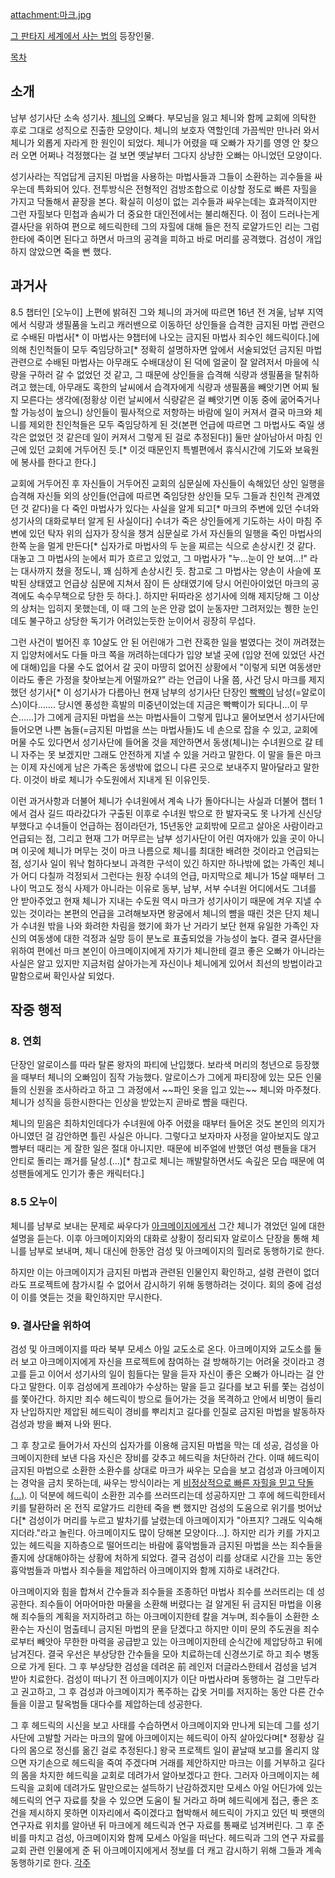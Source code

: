 attachment:마크.jpg

[[그 판타지 세계에서 사는 법]]의 등장인물.

[[목차]]
== 소개 ==
남부 성기사단 소속 성기사. [[체니(그 판타지 세계에서 사는 법)|체니]]의 오빠다. 부모님을 잃고 체니와 함께 교회에 의탁한 후로 그대로 성직으로 진출한 모양이다. 체니의 보호자 역할인데 가끔씩만 만나러 와서 체니가 외롭게 자라게 한 원인이 되었다. 체니가 어렸을 때 오빠가 자기를 영영 안 찾으러 오면 어쩌나 걱정했다는 걸 보면 옛날부터 그다지 상냥한 오빠는 아니었던 모양이다.

성기사라는 직업답게 금지된 마법을 사용하는 마법사들과 그들이 소환하는 괴수들을 싸우는데 특화되어 있다. 전투방식은 전형적인 검방조합으로 이상할 정도로 빠른 자힐을 가지고 닥돌해서 끝장을 본다. 확실히 이성이 없는 괴수들과 싸우는데는 효과적이지만 그런 자힐보다 민첩과 솜씨가 더 중요한 대인전에서는 불리해진다. 이 점이 드러나는게 결사단을 위하여 편으로 헤드릭한테 그의 자힐에 대해 들은 전직 로얄가드인 리는 그럼 한타에 죽이면 된다고 하면서 마크의 공격을 피하고 바로 머리를 공격했다. 검성이 개입하지 않았으면 죽을 뻔 했다. 
== 과거사 ==
8.5 챕터인 [오누이] 上편에 밝혀진 그와 체니의 과거에 따르면 16년 전 겨울, 남부 지역에서 식량과 생필품을 노리고 캐러밴으로 이동하던 상인들을 습격한 금지된 마법 관련으로 수배된 마법사[* 이 마법사는 9챕터에 나오는 금지된 마법사 죄수인 헤드릭이다.]에 의해 친인척들이 모두 죽임당하고[* 정확히 설명하자면 앞에서 서술되었던 금지된 마법 관련으로 수배된 마법사는 아무래도 수배대상이 된 덕에 얼굴이 잘 알려저서 마을에 식량을 구하러 갈 수 없었던 것 같고, 그 때문에 상인들을 습격해 식량과 생필품을 탈취하려고 했는데, 아무래도 혹한의 날씨에서 습격자에게 식량과 생필품을 빼앗기면 어찌 될 지 모른다는 생각에(정황상 이런 날씨에서 식량같은 걸 빼앗기면 이동 중에 굶어죽거나 할 가능성이 높으니) 상인들이 필사적으로 저항하는 바람에 일이 커져서 결국 마크와 체니를 제외한 친인척들은 모두 죽임당하게 된 것(본편 언급에 따르면 그 마법사도 죽일 생각은 없었던 것 같은데 일이 커져서 그렇게 된 걸로 추정된다)] 둘만 살아남아서 마침 인근에 있던 교회에 거두어진 듯.[* 이것 때문인지 특별편에서 휴식시간에 기도와 보육원에 봉사를 한다고 한다.]

교회에 거두어진 후 자신들이 거두어진 교회의 심문실에 자신들이 속해있던 상인 일행을 습격해 자신들 외의 상인들(언급에 따르면 죽임당한 상인들 모두 그들과 친인척 관계였던 것 같다)을 다 죽인 마법사가 있다는 사실을 알게 되고[* 마크의 주변에 있던 수녀와 성기사의 대화로부터 알게 된 사실이다] 수녀가 죽은 상인들에게 기도하는 사이 마침 주변에 있던 탁자 위의 십자가 장식을 챙겨 심문실로 가서 자신들의 일행을 죽인 마법사의 한쪽 눈을 멀게 만든다[* 십자가로 마법사의 두 눈을 찌르는 식으로 손상시킨 것 같다. 대놓고 그 마법사의 눈에서 피가 흐르고 있었고, 그 마법사가 "누…눈이 안 보여…!" 라는 대사까지 쳤을 정도니, 꽤 심하게 손상시킨 듯. 참고로 그 마법사는 양손이 사슬에 포박된 상태였고 언급상 심문에 지쳐서 잠이 든 상태였기에 당시 어린아이었던 마크의 공격에도 속수무책으로 당한 듯 하다.]. 하지만 뒤따라온 성기사에 의해 제지당해 그 이상의 상처는 입히지 못했는데, 이 때 그의 눈은 안광 없이 눈동자만 그려저있는 퀭한 눈인데도 불구하고 상당한 독기가 어려있는듯한 눈이어서 굉장히 무섭다.

그런 사건이 벌어진 후 10살도 안 된 어린애가 그런 잔혹한 일을 벌였다는 것이 꺼려졌는지 입양처에서도 다들 마크 쪽을 꺼려하는데다가 입양 보낼 곳에 (입양 전에 있었던 사건에 대해)입을 다물 수도 없어서 갈 곳이 마땅히 없어진 상황에서 "이렇게 되면 여동생만이라도 좋은 가정을 찾아보는게 어떨까요?" 라는 언급이 나올 쯤, 사건 당시 마크를 제지했던 성기사[* 이 성기사가 다름아닌 현재 남부의 성기사단 단장인 [[빡빡이]] 남성(=알로이스)이다……. 당시엔 풍성한 흑발의 미중년이었는데 지금은 빡빡이가 되다니…이 무슨……]가 그에게 금지된 마법을 쓰는 마법사들이 그렇게 밉냐고 물어보면서 성기사단에 들어오면 나쁜 놈들(=금지된 마법을 쓰는 마법사들)도 네 손으로 잡을 수 있고, 교회에 머물 수도 있다면서 성기사단에 들어올 것을 제안하면서 동생(체니)는 수녀원으로 갈 테니 자주는 못 보겠지만 그래도 안전하게 지낼 수 있을 거라고 말한다. 이 말을 들은 마크는 이제 자신에게 남은 가족은 동생밖에 없으니 다른 곳으로 보내주지 말아달라고 말한다. 이것이 바로 체니가 수도원에서 지내게 된 이유인듯. 

이런 과거사항과 더불어 체니가 수녀원에서 계속 나가 돌아다니는 사실과 더불어 챕터 1에서 검사 길드 따라갔다가 구출된 이후로 수녀원 밖으로 한 발자국도 못 나가게 신신당부했다고 수녀들이 언급하는 점이라던가, 15년동안 교회밖에 모르고 살아온 사람이라고 언급되는 점, 그리고 현재 그가 머무르는 남부 성기사단이 어린 여자애가 있을 곳이 아니며 이곳에 체니가 머무는 것이 마크 나름으로 체니를 최대한 배려한 것이라고 언급되는 점, 성기사 일이 워낙 험하다보니 과격한 구석이 있긴 하지만 하나밖에 없는 가족인 체니가 어디 다칠까 걱정되서 그런다는 원장 수녀의 언급, 마지막으로 체니가 15살 때부터 그 나이 먹고도 정식 사제가 아니라는 이유로 동부, 남부, 서부 수녀원 어디에서도 그녀를 안 받아주었고 현재 체니가 지내는 수도원 역시 마크가 성기사이기 때문에 겨우 지낼 수 있는 것이라는 본편의 언급을 고려해보자면 왕궁에서 체니의 뺨을 때린 것은 단지 체니가 수녀원 밖을 나와 화려한 차림을 했기에 화가 난 거라기 보단 현재 유일한 가족인 자신의 여동생에 대한 걱정과 실망 등이 분노로 표출되었을 가능성이 높다. 결국 결사단을 위하여 편에선 마크 본인이 아크메이지에게 자기가 체니한테 결코 좋은 오빠가 아니라는 사실은 알고 있지만 지금처럼 살아가는게 자신이나 체니에게 있어서 최선의 방법이라고 말함으로써 확인사살 되었다.  

== 작중 행적 ==
=== 8. 연회 ===
단장인 알로이스를 따라 탈론 왕자의 파티에 난입했다. 보라색 머리의 청년으로 등장했을 때부터 체니의 오빠임이 짐작 가능했다. 알로이스가 그에게 파티장에 있는 모든 인물들의 신원을 조사하라고 하고 그 과정에서 ~~파인 옷을 입고 있는~~ 체니와 마주쳤다. 체니가 성직을 등한시한다는 인상을 받았는지 곧바로 뺨을 때린다. 

체니의 믿음은 최하치인데다가 수녀원에 아주 어렸을 때부터 들어온 것도 본인의 의지가 아니였던 걸 감안하면 틀린 사실은 아니다. 그렇다고 보자마자 사정을 알아보지도 않고 빰부터 때리는 게 잘한 일은 절대 아니지만. 때문에 비주얼에 반했던 여성 팬들을 대거 안티로 돌리는 쾌거를 달성.(...)[* 참고로 체니는 깨발랄하면서도 속깊은 모습 때문에 여성팬들에게도 인기가 좋은 캐릭터다.]

=== 8.5 오누이 ===
체니를 남부로 보내는 문제로 싸우다가 [[아크메이지(그 판타지 세계에서 사는 법)|아크메이지]]에게서 그간 체니가 겪었던 일에 대한 설명을 듣는다. 이후 아크메이지와의 대화로 상황이 정리되자 알로이스 단장을 통해 체니를 남부로 보내며, 체니 대신에 한동안 검성 및 아크메이지의 힐러로 동행하기로 한다.

하지만 이는 아크메이지가 금지된 마법과 관련된 인물인지 확인하고, 설령 관련이 없더라도 프로젝트에 참가시킬 수 없어서 감시하기 위해 동행하려는 것이다. 회의 중에 검성이 이를 엿듣는 것을 확인하지만 무시한다.

=== 9. 결사단을 위하여 ===
검성 및 아크메이지를 따라 북부 모세스 아일 교도소로 온다. 아크메이지와 교도소를 둘러 보고 아크메이지에게 자신을 프로젝트에 참여하는 걸 방해하기는 어려울 것이라고 경고를 듣고 이어서 성기사의 일이 힘들다는 말을 듣자 자신이 좋은 오빠가 아니라는 걸 안다고 말한다. 이후 검성에게 프레야가 수상하는 말을 듣고 길다를 보고 뒤를 쫓는 검성이를 쫓아간다. 하지만 죄수 헤드릭이 방으로 들어가는 것을 목격하고 안에서 비명이 들리자 난입하지만 제압된 헤드릭이 경비를 뿌리치고 길다를 인질로 금지된 마법을 발동하자 검성과 방을 빠져 나와 뛴다.

그 후 창고로 들어가서 자신의 십자가를 이용해 금지된 마법을 막는 데 성공, 검성을 아크메이지한테 보낸 다음 자신은 장비를 갖추고 헤드릭을 처단하러 간다. 이때 헤드릭이 금지된 마법으로 소환한 소환수를 상대로 마크가 싸우는 모습을 보고 검성과 아크메이지는 경악을 금치 못하는데, 싸우는 방식이라는 게 [[성박휘|비정상적으로 빠른 자힐을 믿고 닥돌(...)]]. 이 덕분에 헤드릭이 소환한 괴수를 쓰러뜨리는데 성공하지만 그 후에 헤드릭한테서 키를 탈환하러 온 전직 로얄가드 리한테 죽을 뻔 했지만 검성의 도움으로 위기를 벗어났다[* 검성이가 머리를 누르고 발차기를 날렸는데 아크메이지가 "아프지? 그래도 익숙해지더라."라고 놀린다. 아크메이지도 많이 당해본 모양이다...]. 하지만 리가 키를 가지고 있는 헤드릭을 지하층으로 떨어뜨리는 바람에 흉악범들과 금지된 마법을 쓰는 죄수들을 졸지에 상대해야하는 상황에 처하게 되었다. 결국 검성이 리를 상대로 시간을 끄는 동안 흉악범들과 마법사 죄수들을 제압하러 아크메이지와 함께 지하로 내려간다.   

아크메이지와 힘을 합쳐서 간수들과 죄수들을 조종하던 마법사 죄수를 쓰러뜨리는 데 성공한다. 죄수들이 어마어마한 마물을 소환해 버렸다는 걸 알게된 뒤 금지된 마법을 이용해 죄수들의 계획을 저지하려고 하는 아크메이지한테 칼을 겨누며, 죄수들이 소환한 소환수는 자신이 멈출테니 금지된 마법의 문을 닫겠다고 하지만 이미 문의 주도권을 죄수로부터 빼앗아 무한한 마력을 공급받고 있는 아크메이지한테 순식간에 제압당하고 뒤에 남겨진다. 결국 우선은 부상당한 간수들을 모아 치료하는데 신경쓰기로 하고 죄수 병동으로 가게 된다. 그 후 부상당한 검성을 데려온 前 레인저 더글라스한테서 검성을 넘겨 받아 치료한다. 검성이 떠나기 전 아크메이지가 이단 마법사라며 동행하는 걸 그만두라고 권고하고, 그 후 검성과 아크메이지가 폭주하는 갑옷 거미를 저지하는 동안 다른 간수들을 이끌고 탈옥범들 대다수를 제압하는데 성공한다.   

그 후 헤드릭의 시신을 보고 사태를 수습하면서 아크메이지와 만나게 되는데 그를 성기사단에 고발할 거라는 마크의 말에 아크메이지는 헤드릭이 아직 살아있다며[* 정황상 길다의 몸으로 정신를 옮긴 걸로 추정된다.] 왕국 프로젝트 일이 끝날때 보고를 올리지 않으면 자기손으로 헤드릭을 죽여 주겠다며 거래를 제안하지만 마크는 이를 거부하고 길다의 몸을 차지한 헤드릭을 교회로 데려가서 알아보겠다고 한다. 그러자 아크메이지는 헤드릭을 교회에 데려가도 말만으로는 설득하기 난감하겠지만 모세스 아일 어딘가에 있는 헤드릭의 연구 자료를 찾을 수 있으면 도움이 될 거라고 하며 헤드릭에게 접근, 좋은 조건을 제시하지 못하면 이자리에서 죽이겠다고 협박해서 헤드릭이 가지고 있던 빅 팻맨의 연구자료 위치를 알아낸 뒤 마크에게 헤드릭과 연구 자료를 통째로 넘겨버린다. 그 후 준비를 마치고 검성, 아크메이지와 함께 모세스 아일을 떠난다. 헤드릭과 그의 연구 자료를 교회 관련 인물에게 준 뒤 아크메이지에게서 정보를 더 캐고 감시하기 위해 그들과 계속 동행하기로 한다.   
[[각주]]
